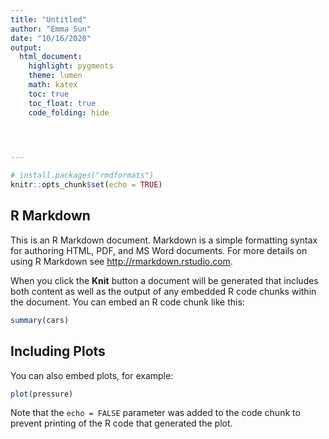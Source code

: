 ```yaml
---
title: "Untitled"
author: "Emma Sun"
date: "10/16/2020"
output: 
  html_document:
    highlight: pygments
    theme: lumen
    math: katex
    toc: true
    toc_float: true
    code_folding: hide

    


---
```


```r
# install.packages("rmdformats")
knitr::opts_chunk$set(echo = TRUE)
```

## R Markdown

This is an R Markdown document. Markdown is a simple formatting syntax for authoring HTML, PDF, and MS Word documents. For more details on using R Markdown see <http://rmarkdown.rstudio.com>.

When you click the **Knit** button a document will be generated that includes both content as well as the output of any embedded R code chunks within the document. You can embed an R code chunk like this:

```r
summary(cars)
```

## Including Plots

You can also embed plots, for example:

```r
plot(pressure)
```

Note that the `echo = FALSE` parameter was added to the code chunk to prevent printing of the R code that generated the plot.
